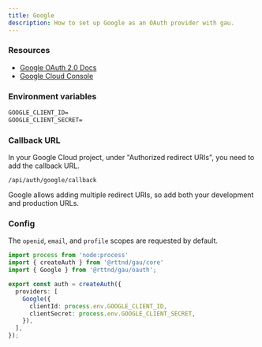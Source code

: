 ```yaml
---
title: Google
description: How to set up Google as an OAuth provider with gau.
---
```


### Resources

- [Google OAuth 2.0 Docs](https://developers.google.com/identity/protocols/oauth2/web-server)
- [Google Cloud Console](https://console.cloud.google.com/apis/credentials)

### Environment variables

```txt title=".env"
GOOGLE_CLIENT_ID=
GOOGLE_CLIENT_SECRET=
```

### Callback URL

In your Google Cloud project, under "Authorized redirect URIs", you need to add the callback URL.

```
/api/auth/google/callback
```

Google allows adding multiple redirect URIs, so add both your development and production URLs.

### Config

The `openid`, `email`, and `profile` scopes are requested by default.

```ts title="auth.ts"
import process from 'node:process'
import { createAuth } from '@rttnd/gau/core'
import { Google } from '@rttnd/gau/oauth';

export const auth = createAuth({
  providers: [
    Google({
      clientId: process.env.GOOGLE_CLIENT_ID,
      clientSecret: process.env.GOOGLE_CLIENT_SECRET,
    }),
  ],
});
```
